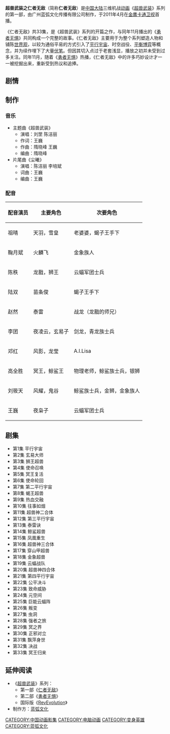 {{电视节目信息框
| 图片 = Ultra Beast Force (RevEvolution) DVD.jpg
| 结束 = {{enddate|2011|05}}
| 续作 = 《[[超兽武装之勇者无惧|超兽武装之勇者无惧]]》（2011年）
| show_name = 超兽武装之仁者无敌 <br />Ultra Beast Force Season 1
| caption = 《超兽武装之仁者无敌》DVD封面
| show_name_2 = RevEvolution Season 1
| genre = 电视动画
| format = 
| writer = 王巍 李炳林
| director = 王巍
| creative_director = [[金志龙|金志龙]] [[伍为民|伍为民]]
| voices = [[祖晴|祖晴]] [[陆双|陆双]] [[高全胜|高全胜]]<br />
[[鞠月斌|鞠月斌]] [[王巍|王巍]] [[赵然|赵然]]
| country = {{CHNML}}
| slogan = 已有的事，后必再有。已行的事，后必再行。
| num_episodes = 33
| first_aired = {{startdate|2011|04}}
| theme_song = 超兽武装
| singer = [[陈洁丽|陈洁丽]] 刘罡
| endtheme = 尘曦
| singer_2 = [[陈洁丽|陈洁丽]]
| producer = 姚昭盈
| program_presenter = 王巍 金志龙
| supervising_producer = 金志龙 伍为民 崔文宇 周昶
| company = 广州蓝弧动画传媒有限公司
| distributor = [[广州蓝弧文化传播有限公司|广州蓝弧文化传播有限公司]]<br />[[奥飞动漫|广东奥飞动漫文化股份有限公司]]
}}'''超兽武装之仁者无敌'''（简称'''仁者无敌'''）是[[中国大陆|中国大陆]]三维机战[[动画|动画]]《[[超兽武装|超兽武装]]》系列的第一部，由广州蓝弧文化传播有限公司制作，于2011年4月在[[金鹰卡通卫视|金鹰卡通卫视]]首播。

《仁者无敌》共33集，是《超兽武装》系列的开篇之作，与同年11月播出的《[[超兽武装之勇者无惧|勇者无惧]]》共同构成一个完整的故事。《仁者无敌》主要用于为整个系列塑造人物和铺陈[[世界观|世界观]]，以较为通俗平易的方式引入了[[平行宇宙|平行宇宙]]、时空战役、[[博弈论|平衡博弈]]等概念，并为续作埋下了大量[[伏笔|伏笔]]。但因其切入点过于老套浅显，播放之初并未受到过多关注。同年11月，随着《[[超兽武装之勇者无惧|勇者无惧]]》热播，《仁者无敌》中的许多巧妙设计才一一被挖掘出来，重新受到热议和追捧。

== 剧情 ==
{{See also|超兽武装}}

== 制作 ==
{{See also|超兽武装#制作}}

=== 音乐 ===
{{colbegin|colwidth=20em}}
* 主题曲《超兽武装》
** 演唱：刘罡 陈洁丽
** 作词：王巍
** 作曲：隋晓峰 王巍
** 编曲：隋晓峰
* 片尾曲《尘曦》
** 演唱：陈洁丽 李培斌
** 词曲：王巍
** 编曲：王巍
{{colend}}

=== 配音 ===
{| class="wikitable"
!配音演员
!主要角色
!次要角色
|-
|祖晴
|天羽，雪皇
|老婆婆，蝎子王手下
|-
|鞠月斌
|火麟飞
|金象族人
|-
|陈秩
|龙戬，狮王
|云蝠军团士兵
|-
|陆双
|苗条俊
|蝎子王手下
|-
|赵然
|泰雷
|战龙（龙戬的师兄）
|-
|李团
|夜凌云，玄易子
|剑龙，青龙族士兵
|-
|邓红
|风影，龙莹
|A.I.Lisa
|-
|高全胜
|冥王，鲸鲨王
|物理老师，鲸鲨族士兵，银狮
|-
|刘筱天
|风耀，鬼谷
|鲸鲨族士兵，金狮，金象族人
|-
|王巍
|夜枭子
|云蝠军团士兵
|}

== 剧集 ==
{{Colbegin|colwidth=15em}}
* 第1集 平行宇宙
* 第2集 玄易大师
* 第3集 狮王超兽
* 第4集 使命召唤
* 第5集 冥王复活
* 第6集 使命轮回
* 第7集 第二平行宇宙
* 第8集 蝎王超兽
* 第9集 热血交融
* 第10集 往事如烟
* 第11集 超兽神二合体
* 第12集 第三平行宇宙
* 第13集 泰雷诀
* 第14集 鲸鲨超兽
* 第15集 凤凰重生
* 第16集 超兽神三合体
* 第17集 穿山甲超兽
* 第18集 金象超兽
* 第19集 云蝠战队
* 第20集 超兽神四合体
* 第21集 第四平行宇宙
* 第22集 公平决斗
* 第23集 致命威胁
* 第24集 元空间
* 第25集 巨能云蝠阵
* 第26集 叛变
* 第27集 虫洞
* 第28集 强者之旅
* 第29集 冥之界
* 第30集 正邪对立
* 第31集 飘萍身世
* 第32集 决战
* 第33集 冥王归来
{{colend}}
== 延伸阅读 ==
* 《[[超兽武装|超兽武装]]》系列：
** 第一部《[[超兽武装之仁者无敌|仁者无敌]]》
** 第二部《[[超兽武装之勇者无惧|勇者无惧]]》
** 国际版《[[RevEvolution|RevEvolution]]》
* 制作方：[[蓝弧文化|蓝弧文化]]
{{蓝弧文化}}
[[CATEGORY:中国动画影集|CATEGORY:中国动画影集]]
[[CATEGORY:电脑动画|CATEGORY:电脑动画]]
[[CATEGORY:变身英雄|CATEGORY:变身英雄]]
[[CATEGORY:蓝弧文化|CATEGORY:蓝弧文化]]